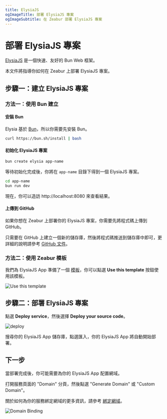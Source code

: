 ```yaml
---
title: ElysiaJS
ogImageTitle: 部署 ElysiaJS 專案
ogImageSubtitle: 在 Zeabur 部署 ElysiaJS 專案
---
```


# 部署 ElysiaJS 專案

[ElysiaJS](https://elysiajs.com) 是一個快速、友好的 Bun Web 框架。

本文件將指導你如何在 Zeabur 上部署 ElysiaJS 專案。

## 步驟一：建立 ElysiaJS 專案

### 方法一：使用 Bun 建立

#### 安裝 Bun

Elysia 基於 [Bun](https://bun.sh/)，所以你需要先安裝 Bun。

```bash
curl https://bun.sh/install | bash
```

#### 初始化 ElysiaJS 專案

```bash
bun create elysia app-name
```

等待初始化完成後，你將在 `app-name` 目錄下得到一個 ElysiaJS 專案。

```bash
cd app-name
bun run dev
```

現在，你可以造訪 http://localhost:8080 來查看結果。

#### 上傳到 GitHub

如果你想在 Zeabur 上部署你的 ElysiaJS 專案，你需要先將程式碼上傳到 GitHub。

只需要在 GitHub 上建立一個新的儲存庫，然後將程式碼推送到儲存庫中即可，更詳細的說明請參考 [GitHub 文件](https://docs.github.com/en/github/importing-your-projects-to-github/adding-an-existing-project-to-github-using-the-command-line)。

### 方法二：使用 Zeabur 模板

我們為 ElysiaJS App 準備了一個 [模板](https://github.com/zeabur/elysia-starter)，你可以點選 **Use this template** 按鈕使用該模板。

![Use this template](/guides/bun/elysia/template.png)

## 步驟二：部署 ElysiaJS 專案

點選 **Deploy service**，然後選擇 **Deploy your source code**。

![deploy](/deploy/common/select-service.en-US.png)

搜尋你的 ElysiaJS App 儲存庫，點選匯入，你的 ElysiaJS App 將自動開始部署。

## 下一步

當部署完成後，你可能需要為你的 ElysiaJS App 配置網域。

打開服務頁面的 "Domain" 分頁，然後點選 "Generate Domain" 或 "Custom Domain"。

關於如何為你的服務綁定網域的更多資訊，請參考 [綁定網域](../deploy/domain-binding)。

![Domain Binding](/guides/bun/elysia/domain.png)
